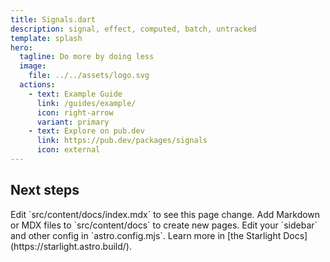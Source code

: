 ```yaml
---
title: Signals.dart
description: signal, effect, computed, batch, untracked
template: splash
hero:
  tagline: Do more by doing less
  image:
    file: ../../assets/logo.svg
  actions:
    - text: Example Guide
      link: /guides/example/
      icon: right-arrow
      variant: primary
    - text: Explore on pub.dev
      link: https://pub.dev/packages/signals
      icon: external
---
```



## Next steps

<CardGrid stagger>
	<Card title="Update content" icon="pencil">
		Edit `src/content/docs/index.mdx` to see this page change.
	</Card>
	<Card title="Add new content" icon="add-document">
		Add Markdown or MDX files to `src/content/docs` to create new pages.
	</Card>
	<Card title="Configure your site" icon="setting">
		Edit your `sidebar` and other config in `astro.config.mjs`.
	</Card>
	<Card title="Read the docs" icon="open-book">
		Learn more in [the Starlight Docs](https://starlight.astro.build/).
	</Card>
</CardGrid>
